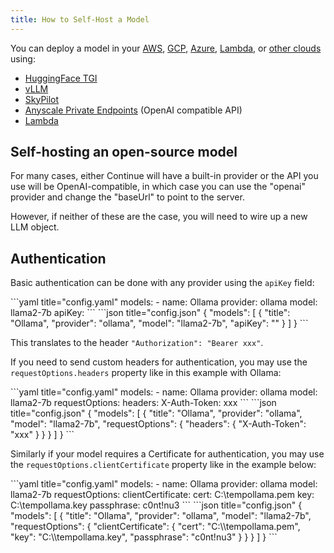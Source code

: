 ```yaml
---
title: How to Self-Host a Model
---
```



You can deploy a model in your [AWS](https://github.com/continuedev/deploy-os-code-llm#aws), [GCP](https://github.com/continuedev/deploy-os-code-llm#gcp), [Azure](https://github.com/continuedev/deploy-os-code-llm#azure), [Lambda](https://lambdalabs.com/), or [other clouds](https://github.com/continuedev/deploy-os-code-llm#others-2) using:

- [HuggingFace TGI](https://github.com/continuedev/deploy-os-code-llm#tgi)
- [vLLM](https://github.com/continuedev/deploy-os-code-llm#vllm)
- [SkyPilot](https://github.com/continuedev/deploy-os-code-llm#skypilot)
- [Anyscale Private Endpoints](https://github.com/continuedev/deploy-os-code-llm#anyscale-private-endpoints) (OpenAI compatible API)
- [Lambda](https://github.com/continuedev/deploy-os-code-llm#lambda)

## Self-hosting an open-source model

For many cases, either Continue will have a built-in provider or the API you use will be OpenAI-compatible, in which case you can use the "openai" provider and change the "baseUrl" to point to the server.

However, if neither of these are the case, you will need to wire up a new LLM object.

## Authentication

Basic authentication can be done with any provider using the `apiKey` field:

<Tabs groupId="config-example">
  <TabItem value="yaml" label="YAML">
  ```yaml title="config.yaml"
  models:
    - name: Ollama
      provider: ollama
      model: llama2-7b
      apiKey: <YOUR_CUSTOM_OLLAMA_SERVER_API_KEY>
  ```
  </TabItem>
  <TabItem value="json" label="JSON">
  ```json title="config.json"
  {
    "models": [
      {
        "title": "Ollama",
        "provider": "ollama",
        "model": "llama2-7b",
        "apiKey": "<YOUR_CUSTOM_OLLAMA_SERVER_API_KEY>"
      }
    ]
  }
  ```
  </TabItem>
</Tabs>

This translates to the header `"Authorization": "Bearer xxx"`.

If you need to send custom headers for authentication, you may use the `requestOptions.headers` property like in this example with Ollama:

<Tabs groupId="config-example">
    <TabItem value="yaml" label="YAML">
    ```yaml title="config.yaml"
    models:
      - name: Ollama
        provider: ollama
        model: llama2-7b
        requestOptions:
          headers:
            X-Auth-Token: xxx
    ```
    </TabItem>
    <TabItem value="json" label="JSON">
    ```json title="config.json"
    {
      "models": [
        {
          "title": "Ollama",
          "provider": "ollama",
          "model": "llama2-7b",
          "requestOptions": {
            "headers": {
              "X-Auth-Token": "xxx"
            }
          }
        }
      ]
    }
    ```
    </TabItem>
</Tabs>

Similarly if your model requires a Certificate for authentication, you may use the `requestOptions.clientCertificate` property like in the example below:

<Tabs groupId="config-example">
  <TabItem value="yaml" label="YAML">
  ```yaml title="config.yaml"
  models:
    - name: Ollama
      provider: ollama
      model: llama2-7b
      requestOptions:
        clientCertificate:
          cert: C:\tempollama.pem
          key: C:\tempollama.key
          passphrase: c0nt!nu3
  ```
  </TabItem>
  <TabItem value="json" label="JSON">
  ```json title="config.json"
  {
    "models": [
      {
        "title": "Ollama",
        "provider": "ollama",
        "model": "llama2-7b",
        "requestOptions": {
          "clientCertificate": {
            "cert": "C:\\tempollama.pem",
            "key": "C:\\tempollama.key",
            "passphrase": "c0nt!nu3"
          }
        }
      }
    ]
  }
  ```
  </TabItem>
</Tabs>
